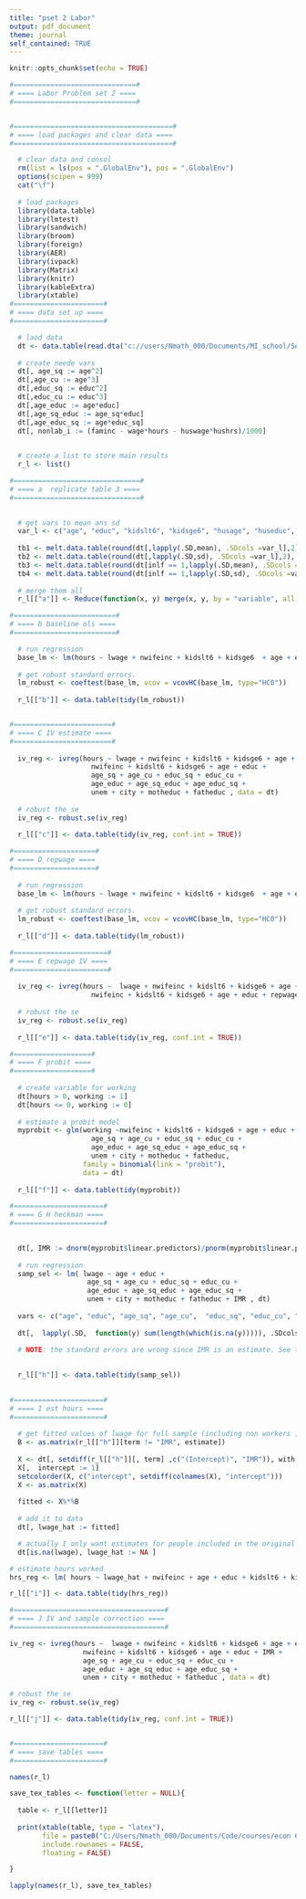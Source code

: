 ```yaml
---
title: "pset 2 Labor"
output: pdf_document
theme: journal
self_contained: TRUE
---
```


```r
knitr::opts_chunk$set(echo = TRUE)
```


```r
#==============================#
# ==== Labor Problem set 2 ====
#==============================#


#=======================================#
# ==== load packages and clear data ====
#=======================================#

  # clear data and consol 
  rm(list = ls(pos = ".GlobalEnv"), pos = ".GlobalEnv")
  options(scipen = 999)
  cat("\f")
  
  # load packages 
  library(data.table)
  library(lmtest)
  library(sandwich)
  library(broom)
  library(foreign)
  library(AER)
  library(ivpack)
  library(Matrix)
  library(knitr)
  library(kableExtra)
  library(xtable)
#======================#
# ==== data set up ====
#======================#

  # laod data 
  dt <- data.table(read.dta("c://users/Nmath_000/Documents/MI_school/Second Year/621 Labor/Assignments/Assignment_2/MROZ.DTA"))
  
  # create neede vars 
  dt[, age_sq := age^2]
  dt[,age_cu := age^3]
  dt[,educ_sq := educ^2]
  dt[,educ_cu := educ^3]
  dt[,age_educ := age*educ]
  dt[,age_sq_educ := age_sq*educ]
  dt[,age_educ_sq := age*educ_sq]
  dt[, nonlab_i := (faminc - wage*hours - huswage*hushrs)/1000]
  

  # create a list to store main results 
  r_l <- list()

#===============================#
# ==== a  replicate table 3 ====
#===============================#

  
  # get vars to mean ans sd 
  var_l <- c("age", "educ", "kidslt6", "kidsge6", "husage", "huseduc", "wage", "huswage", "nonlab_i", "hours", "hushrs"  )
  
  tb1 <- melt.data.table(round(dt[,lapply(.SD,mean), .SDcols =var_l],2), value.name = "Full Sample Mean")
  tb2 <- melt.data.table(round(dt[,lapply(.SD,sd), .SDcols =var_l],2), value.name = "Full Sample SD")
  tb3 <- melt.data.table(round(dt[inlf == 1,lapply(.SD,mean), .SDcols =var_l],2), value.name = "Working Women Mean")
  tb4 <- melt.data.table(round(dt[inlf == 1,lapply(.SD,sd), .SDcols =var_l],2), value.name = "Working Women SD")
  
  # merge them all 
  r_l[["a"]] <- Reduce(function(x, y) merge(x, y, by = "variable", all = T), list(tb1, tb2, tb3, tb4))

#=========================#
# ==== b baseline ols ====
#=========================#

  # run regression 
  base_lm <- lm(hours ~ lwage + nwifeinc + kidslt6 + kidsge6  + age + educ , dt)
  
  # get robust standard errors. 
  lm_robust <- coeftest(base_lm, vcov = vcovHC(base_lm, type="HC0"))
  
  r_l[["b"]] <- data.table(tidy(lm_robust))


#========================#
# ==== C IV estimate ====
#========================#
  
  iv_reg <- ivreg(hours ~ lwage + nwifeinc + kidslt6 + kidsge6 + age + educ | 
                    nwifeinc + kidslt6 + kidsge6 + age + educ +
                    age_sq + age_cu + educ_sq + educ_cu + 
                    age_educ + age_sq_educ + age_educ_sq + 
                    unem + city + motheduc + fatheduc , data = dt)
  
  # robust the se
  iv_reg <- robust.se(iv_reg)
  
  r_l[["c"]] <- data.table(tidy(iv_reg, conf.int = TRUE))

#====================#
# ==== D repwage ====
#====================#
  
  # run regression 
  base_lm <- lm(hours ~ lwage + nwifeinc + kidslt6 + kidsge6  + age + educ , dt[repwage >0,])
  
  # get robust standard errors. 
  lm_robust <- coeftest(base_lm, vcov = vcovHC(base_lm, type="HC0"))
  
  r_l[["d"]] <- data.table(tidy(lm_robust))

#=======================#
# ==== E repwage IV ====
#=======================#
  
  iv_reg <- ivreg(hours ~  lwage + nwifeinc + kidslt6 + kidsge6 + age + educ  | 
                    nwifeinc + kidslt6 + kidsge6 + age + educ + repwage , data = dt[repwage >0,])
  
  # robust the se
  iv_reg <- robust.se(iv_reg)
  
  r_l[["e"]] <- data.table(tidy(iv_reg, conf.int = TRUE))

#===================#
# ==== F probit ====
#===================#
  
  # create variable for working 
  dt[hours > 0, working := 1]
  dt[hours <= 0, working := 0]
  
  # estimate a probit model
  myprobit <- glm(working ~nwifeinc + kidslt6 + kidsge6 + age + educ +
                    age_sq + age_cu + educ_sq + educ_cu + 
                    age_educ + age_sq_educ + age_educ_sq + 
                    unem + city + motheduc + fatheduc, 
                  family = binomial(link = "probit"), 
                  data = dt)
  
  r_l[["f"]] <- data.table(tidy(myprobit))

#======================#
# ==== G H heckman ====
#======================#

  
  dt[, IMR := dnorm(myprobit$linear.predictors)/pnorm(myprobit$linear.predictors)]
  
  # run regression 
  samp_sel <- lm( lwage ~ age + educ +
                   age_sq + age_cu + educ_sq + educ_cu + 
                   age_educ + age_sq_educ + age_educ_sq + 
                   unem + city + motheduc + fatheduc + IMR , dt)
  
  vars <- c("age", "educ", "age_sq", "age_cu",  "educ_sq", "educ_cu", "age_educ", "age_sq_educ", "age_educ_sq", "unem",  "city", "motheduc", "fatheduc", "IMR")
  
  dt[,  lapply(.SD,  function(y) sum(length(which(is.na(y))))), .SDcols = vars]

  # NOTE: the standard errors are wrong since IMR is an estimate. See the worksheet for explination 
  
  
  r_l[["h"]] <- data.table(tidy(samp_sel))
  

#======================#
# ==== I est hours ====
#======================#
  
  # get fitted values of lwage for full sample (including non workers ) without the IMR term 
  B <- as.matrix(r_l[["h"]][term != "IMR", estimate])
  
  X <- dt[, setdiff(r_l[["h"]][, term] ,c("(Intercept)", "IMR")), with = FALSE]
  X[,  intercept := 1]
  setcolorder(X, c("intercept", setdiff(colnames(X), "intercept")))
  X <- as.matrix(X)
  
  fitted <- X%*%B
  
  # add it to data 
  dt[, lwage_hat := fitted]

  # actually I only want estimates for people included in the original regression 
  dt[is.na(lwage), lwage_hat := NA ]

# estimate hours worked 
hrs_reg <- lm( hours ~ lwage_hat + nwifeinc + age + educ + kidslt6 + kidsge6 + IMR , dt)

r_l[["i"]] <- data.table(tidy(hrs_reg))

#=====================================#
# ==== J IV and sample correction ====
#=====================================#

iv_reg <- ivreg(hours ~  lwage + nwifeinc + kidslt6 + kidsge6 + age + educ + IMR | 
                  nwifeinc + kidslt6 + kidsge6 + age + educ + IMR +
                  age_sq + age_cu + educ_sq + educ_cu + 
                  age_educ + age_sq_educ + age_educ_sq + 
                  unem + city + motheduc + fatheduc , data = dt)

# robust the se
iv_reg <- robust.se(iv_reg)

r_l[["j"]] <- data.table(tidy(iv_reg, conf.int = TRUE))


#======================#
# ==== save tables ====
#======================#

names(r_l)

save_tex_tables <- function(letter = NULL){
  
  table <- r_l[[letter]]
  
  print(xtable(table, type = "latex"), 
        file = paste0("C:/Users/Nmath_000/Documents/Code/courses/econ 621/assignment_2_tex/t_", letter, ".tex"),
        include.rownames = FALSE,
        floating = FALSE)

}

lapply(names(r_l), save_tex_tables)




```


